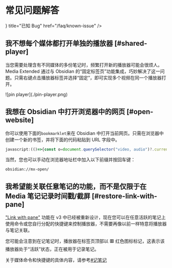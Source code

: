 

# 常见问题解答


<Cards>
  <Card
    icon={<FaExclamationTriangle />}
    title="已知 Bug"
    href="/faq/known-issue"
  />
</Cards>

## 我不想每个媒体都打开单独的播放器 [#shared-player]

当您需要处理含有不同媒体的多份笔记时，频繁打开新的播放器可能会很烦人。Media Extended 通过与 Obsidian 的“固定标签页”功能集成，巧妙解决了这一问题。只需右键点击播放器标签并选择“固定”，即可实现多个视频在同一个播放器打开。

<Bleed>
![pin player](./pin-player.png)
</Bleed>

## 我想在 Obsidian 中打开浏览器中的网页 [#open-website]

你可以使用下面的`bookmarklet`来在 Obsidian 中打开当前网页。只需在浏览器中创建一个新的书签，并将下面的代码粘贴到 URL 字段中。

```javascript copy
javascript:(()=>{const o=document.querySelector("video, audio")?.currentTime;let e=window.location.href;o===null?e+="":window.location.hash?e+=`&t=${o}`:e+=`#t=${o}`;window.open(`obsidian://mx-open?url=${encodeURIComponent(e)}`);})();
```

当然，您也可以手动在浏览器地址栏中加入以下前缀并按回车键：

```text copy
obsidian://mx-open/
```

## 我希望能关联任意笔记的功能，而不是仅限于在 Media 笔记记录时间戳/截屏 [#restore-link-with-pane]

["Link with pane"](https://github.com/PKM-er/media-extended/wiki/Open-Links-in-One-Shared-Player) 功能在 v3 中已经被重新设计，现在您可以在任意活跃的笔记上使用命令或您自行分配的快捷键来控制播放器，不需要再像以前一样特意将播放器与笔记关联。

您可能会注意到在记笔记时，播放器在标签页顶部以 🟥 红色图标标记，这表示该播放器处于“活跃”状态，正在被用于记录笔记。

关于媒体命令和快捷键的具体内容，请参考[#记笔记](/getting-started/first-note#taking-notes)
